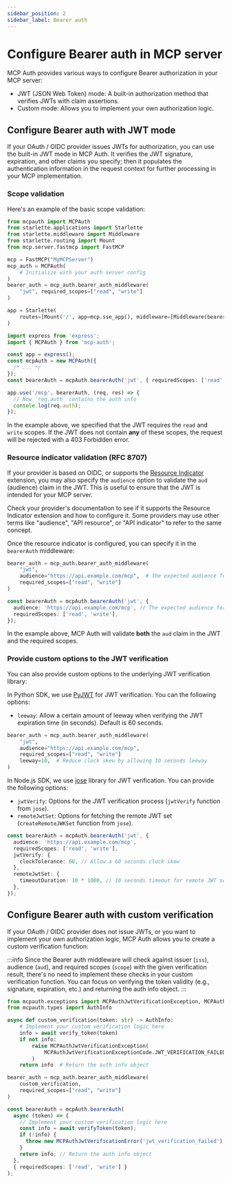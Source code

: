 ```yaml
---
sidebar_position: 2
sidebar_label: Bearer auth
---
```



# Configure Bearer auth in MCP server

MCP Auth provides various ways to configure Bearer authorization in your MCP server:

- JWT (JSON Web Token) mode: A built-in authorization method that verifies JWTs with claim assertions.
- Custom mode: Allows you to implement your own authorization logic.

## Configure Bearer auth with JWT mode

If your OAuth / OIDC provider issues JWTs for authorization, you can use the built-in JWT mode in MCP Auth. It verifies the JWT signature, expiration, and other claims you specify; then it populates the authentication information in the request context for further processing in your MCP implementation.

### Scope validation

Here's an example of the basic scope validation:

<Tabs groupId="sdk">
<TabItem value="python" label="Python">

```python
from mcpauth import MCPAuth
from starlette.applications import Starlette
from starlette.middleware import Middleware
from starlette.routing import Mount
from mcp.server.fastmcp import FastMCP

mcp = FastMCP("MyMCPServer")
mcp_auth = MCPAuth(
    # Initialize with your auth server config
)
bearer_auth = mcp_auth.bearer_auth_middleware(
    "jwt", required_scopes=["read", "write"]
)

app = Starlette(
    routes=[Mount('/', app=mcp.sse_app(), middleware=[Middleware(bearer_auth)])]
)
```

</TabItem>
<TabItem value="node" label="Node.js">

```ts
import express from 'express';
import { MCPAuth } from 'mcp-auth';

const app = express();
const mcpAuth = new MCPAuth({
  /* ... */
});
const bearerAuth = mcpAuth.bearerAuth('jwt', { requiredScopes: ['read', 'write'] });

app.use('/mcp', bearerAuth, (req, res) => {
  // Now `req.auth` contains the auth info
  console.log(req.auth);
});
```

</TabItem>
</Tabs>

In the example above, we specified that the JWT requires the `read` and `write` scopes. If the JWT does not contain **any** of these scopes, the request will be rejected with a 403 Forbidden error.

### Resource indicator validation (RFC 8707)

If your provider is based on OIDC, or supports the [Resource Indicator](https://datatracker.ietf.org/doc/html/rfc8707) extension, you may also specify the `audience` option to validate the `aud` (audience) claim in the JWT. This is useful to ensure that the JWT is intended for your MCP server.

Check your provider's documentation to see if it supports the Resource Indicator extension and how to configure it. Some providers may use other terms like "audience", "API resource", or "API indicator" to refer to the same concept.

Once the resource indicator is configured, you can specify it in the `bearerAuth` middleware:

<Tabs groupId="sdk">
<TabItem value="python" label="Python">

```python
bearer_auth = mcp_auth.bearer_auth_middleware(
    "jwt",
    audience="https://api.example.com/mcp",  # The expected audience for the JWT
    required_scopes=["read", "write"]
)
```

</TabItem>
<TabItem value="node" label="Node.js">

```ts
const bearerAuth = mcpAuth.bearerAuth('jwt', {
  audience: 'https://api.example.com/mcp', // The expected audience for the JWT
  requiredScopes: ['read', 'write'],
});
```

</TabItem>
</Tabs>

In the example above, MCP Auth will validate **both** the `aud` claim in the JWT and the required scopes.

### Provide custom options to the JWT verification

You can also provide custom options to the underlying JWT verification library:

<Tabs groupId="sdk">
<TabItem value="python" label="Python">

In Python SDK, we use [PyJWT](https://pyjwt.readthedocs.io/en/stable/) for JWT verification. You can the following options:

- `leeway`: Allow a certain amount of leeway when verifying the JWT expiration time (in seconds). Default is 60 seconds.

```python
bearer_auth = mcp_auth.bearer_auth_middleware(
    "jwt",
    audience="https://api.example.com/mcp",
    required_scopes=["read", "write"]
    leeway=10,  # Reduce clock skew by allowing 10 seconds leeway
)
```

</TabItem>
<TabItem value="node" label="Node.js">

In Node.js SDK, we use [jose](https://github.com/panva/jose) library for JWT verification. You can provide the following options:

- `jwtVerify`: Options for the JWT verification process (`jwtVerify` function from `jose`).
- `remoteJwtSet`: Options for fetching the remote JWT set (`createRemoteJWKSet` function from `jose`).

```ts
const bearerAuth = mcpAuth.bearerAuth('jwt', {
  audience: 'https://api.example.com/mcp',
  requiredScopes: ['read', 'write'],
  jwtVerify: {
    clockTolerance: 60, // Allow a 60 seconds clock skew
  },
  remoteJwtSet: {
    timeoutDuration: 10 * 1000, // 10 seconds timeout for remote JWT set fetching
  },
});
```

</TabItem>
</Tabs>

## Configure Bearer auth with custom verification

If your OAuth / OIDC provider does not issue JWTs, or you want to implement your own authorization logic, MCP Auth allows you to create a custom verification function:

:::info
Since the Bearer auth middleware will check against issuer (`iss`), audience (`aud`), and required scopes (`scope`) with the given verification result, there's no need to implement these checks in your custom verification function. You can focus on verifying the token validity (e.g., signature, expiration, etc.) and returning the auth info object.
:::

<Tabs groupId="sdk">
<TabItem value="python" label="Python">

```python
from mcpauth.exceptions import MCPAuthJwtVerificationException, MCPAuthJwtVerificationExceptionCode
from mcpauth.types import AuthInfo

async def custom_verification(token: str) -> AuthInfo:
    # Implement your custom verification logic here
    info = await verify_token(token)
    if not info:
        raise MCPAuthJwtVerificationException(
            MCPAuthJwtVerificationExceptionCode.JWT_VERIFICATION_FAILED
        )
    return info  # Return the auth info object

bearer_auth = mcp_auth.bearer_auth_middleware(
    custom_verification,
    required_scopes=["read", "write"]
)
```

</TabItem>
<TabItem value="node" label="Node.js">

```ts
const bearerAuth = mcpAuth.bearerAuth(
  async (token) => {
    // Implement your custom verification logic here
    const info = await verifyToken(token);
    if (!info) {
      throw new MCPAuthJwtVerificationError('jwt_verification_failed');
    }
    return info; // Return the auth info object
  },
  { requiredScopes: ['read', 'write'] }
);
```

</TabItem>
</Tabs>
